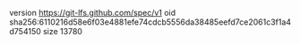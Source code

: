 version https://git-lfs.github.com/spec/v1
oid sha256:6110216d58e6f03e4881efe74cdcb5556da38485eefd7ce2061c3f1a4d754150
size 13780

